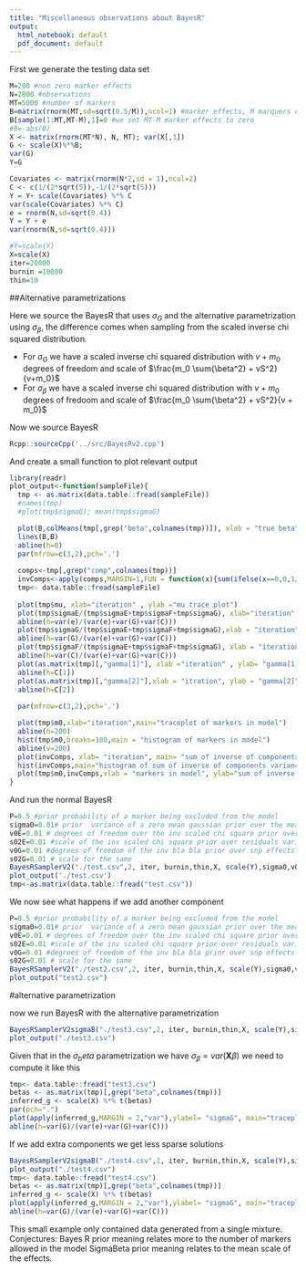```yaml
---
title: "Miscellaneous observations about BayesR"
output:
  html_notebook: default
  pdf_document: default
---
```



First we generate the testing data set
```r

M=200 #non zero marker effects
N=2000 #observations
MT=5000 #number of markers
B=matrix(rnorm(MT,sd=sqrt(0.5/M)),ncol=1) #marker effects, M marquers explain approx 50% of the variance
B[sample(1:MT,MT-M),1]=0 #we set MT-M marker effects to zero
#B=-abs(B)
X <- matrix(rnorm(MT*N), N, MT); var(X[,1])
G <- scale(X)%*%B;
var(G)
Y=G

Covariates <- matrix(rnorm(N*2,sd = 1),ncol=2)
C <- c(1/(2*sqrt(5)),-1/(2*sqrt(5)))
Y = Y+ scale(Covariates) %*% C
var(scale(Covariates) %*% C)
e = rnorm(N,sd=sqrt(0.4))
Y = Y + e
var(rnorm(N,sd=sqrt(0.4)))

#Y=scale(Y)
X=scale(X)
iter=20000
burnin =10000
thin=10
```


##Alternative parametrizations

Here we source the BayesR that uses $\sigma_G$ and the alternative parametrization using $\sigma_\beta$, the difference comes when sampling from the scaled inverse chi squared distribution.

- For  $\sigma_G$ we have a scaled inverse chi squared distribution with $v+m_0$ degrees of freedom and scale of $\frac{m_0 \sum{\beta^2} + vS^2}{v+m_0}$
- For $\sigma_\beta$ we have a scaled inverse chi squared distribution with $v+ m_0$ degrees of fredoom and scale of $\frac{m_0 \sum{\beta^2} + vS^2}{v + m_0}$ 

Now we source BayesR
```r
Rcpp::sourceCpp('../src/BayesRv2.cpp')
```

And create a small function to plot relevant output

```r
library(readr) 
plot_output<-function(sampleFile){
  tmp <- as.matrix(data.table::fread(sampleFile))
  #names(tmp)
  #plot(tmp$sigmaG); mean(tmp$sigmaG)

  plot(B,colMeans(tmp[,grep("beta",colnames(tmp))]), xlab = "true beta",ylab = "mean beta inferred",main = "true vs mean inferred betas" )
  lines(B,B)
  abline(h=0)
  par(mfrow=c(3,2),pch='.')
  
  comps<-tmp[,grep("comp",colnames(tmp))]
  invComps<-apply(comps,MARGIN=1,FUN = function(x){sum(ifelse(x==0,0,1/x))})
  tmp<- data.table::fread(sampleFile)
  
  plot(tmp$mu, xlab="iteration" , ylab ="mu trace plot")
  plot(tmp$sigmaE/(tmp$sigmaE+tmp$sigmaF+tmp$sigmaG), xlab="iteration",ylab ="sigmaE / total_variance")
  abline(h=var(e)/(var(e)+var(G)+var(C)))
  plot(tmp$sigmaG/(tmp$sigmaE+tmp$sigmaF+tmp$sigmaG),xlab = "iteration", ylab = "sigmaG / total_variance")
  abline(h=var(G)/(var(e)+var(G)+var(C)))
  plot(tmp$sigmaF/(tmp$sigmaE+tmp$sigmaF+tmp$sigmaG), xlab = "iteration", ylab = "sigmaF / total_variance")
  abline(h=var(C)/(var(e)+var(G)+var(C)))
  plot(as.matrix(tmp)[,"gamma[1]"], xlab ="iteration" , ylab= "gamma[1]")
  abline(h=C[1])
  plot(as.matrix(tmp)[,"gamma[2]"],xlab = "itration", ylab = "gamma[2]")
  abline(h=C[2])
  
  par(mfrow=c(3,2),pch='.')

  plot(tmp$m0,xlab="iteration",main="traceplot of markers in model")
  abline(h=200)
  hist(tmp$m0,breaks=100,main = "histogram of markers in model")
  abline(v=200)
  plot(invComps, xlab= "iteration", main= "sum of inverse of components variances")
  hist(invComps,main="histogram of sum of inverse of components variances")
  plot(tmp$m0,invComps,xlab = "markers in model", ylab="sum of inverse comp. variances")
}
```

And run the normal BayesR

```r
P=0.5 #prior probability of a marker being excluded from the model
sigma0=0.01# prior  variance of a zero mean gaussian prior over the mean mu NOT IMPLEMENTED
v0E=0.01 # degrees of freedom over the inv scaled chi square prior over residuals variance
s02E=0.01 #scale of the inv scaled chi square prior over residuals variance
v0G=0.01 #degrees of freedom of the inv bla bla prior over snp effects
s02G=0.01 # scale for the same
BayesRSamplerV2("./test.csv",2, iter, burnin,thin,X, scale(Y),sigma0,v0E,s02E,v0G,s02G,c(0.1,0.01),scale(Covariates))
plot_output('./test.csv')
tmp<-as.matrix(data.table::fread("test.csv"))

```

 
We now see what happens if we add another component

```r
P=0.5 #prior probability of a marker being excluded from the model
sigma0=0.01# prior  variance of a zero mean gaussian prior over the mean mu NOT IMPLEMENTED
v0E=0.01 # degrees of freedom over the inv scaled chi square prior over residuals variance
s02E=0.01 #scale of the inv scaled chi square prior over residuals variance
v0G=0.01 #degrees of freedom of the inv bla bla prior over snp effects
s02G=0.01 # scale for the same
BayesRSamplerV2("./test2.csv",2, iter, burnin,thin,X, scale(Y),sigma0,v0E,s02E,v0G,s02G,c(0.1,0.01,0.001),scale(Covariates))
plot_output("test2.csv")
```

#alternative parametrization

now we run BayesR with the alternative parametrization

```r
BayesRSamplerV2sigmaB("./test3.csv",2, iter, burnin,thin,X, scale(Y),sigma0,v0E,s02E,v0G,s02G,c(0.1),scale(Covariates))
plot_output("./test3.csv")

```
Given that in the $\sigma_beta$ parametrization we have $\sigma_\beta = var(\mathbf{X}\beta)$ we need to compute it like this

```r
tmp<- data.table::fread("test3.csv")
betas <- as.matrix(tmp)[,grep("beta",colnames(tmp))]
inferred_g <- scale(X) %*% t(betas)
par(pch=".")
plot(apply(inferred_g,MARGIN = 2,"var"),ylabel= "sigmaG", main="traceplot sigmaG")
abline(h=var(G)/(var(e)+var(G)+var(C)))

```

If we add extra components we get less sparse solutions

```r
BayesRSamplerV2sigmaB("./test4.csv",2, iter, burnin,thin,X, scale(Y),sigma0,v0E,s02E,v0G,s02G,c(0.1,0.01,0.001),scale(Covariates))
plot_output("./test4.csv")
tmp<- data.table::fread("test4.csv")
betas <- as.matrix(tmp)[,grep("beta",colnames(tmp))]
inferred_g <- scale(X) %*% t(betas)
plot(apply(inferred_g,MARGIN = 2,"var"),ylabel= "sigmaG", main="traceplot sigmaG")
abline(h=var(G)/(var(e)+var(G)+var(C)))

```

This small example only contained data generated from a single mixture.
Conjectures:
Bayes R prior meaning relates more to the number of markers allowed in the model
SigmaBeta prior meaning relates to the mean scale of the effects.






